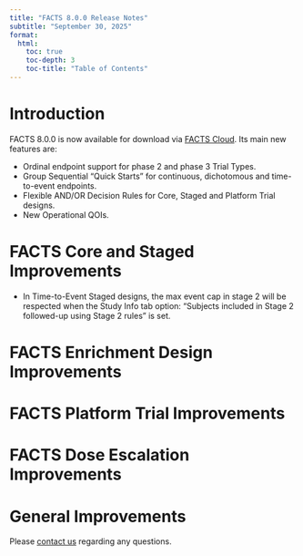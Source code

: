 ```yaml
---
title: "FACTS 8.0.0 Release Notes"
subtitle: "September 30, 2025"
format:
  html:
    toc: true
    toc-depth: 3
    toc-title: "Table of Contents"
---
```


# Introduction

FACTS 8.0.0 is now available for download via [FACTS Cloud](https://factscloud-live.azurewebsites.net/). Its main new features are:

- Ordinal endpoint support for phase 2 and phase 3 Trial Types. 
- Group Sequential "Quick Starts" for continuous, dichotomous and time-to-event endpoints.
- Flexible AND/OR Decision Rules for Core, Staged and Platform Trial designs.
- New Operational QOIs.

# FACTS Core and Staged Improvements

- In Time-to-Event Staged designs, the max event cap in stage 2 will be respected when the Study Info tab option: "Subjects included in Stage 2 followed-up using Stage 2 rules" is set. 

# FACTS Enrichment Design Improvements


# FACTS Platform Trial Improvements


# FACTS Dose Escalation Improvements


# General Improvements


Please [contact us](../../../contact/index.qmd) regarding any questions.